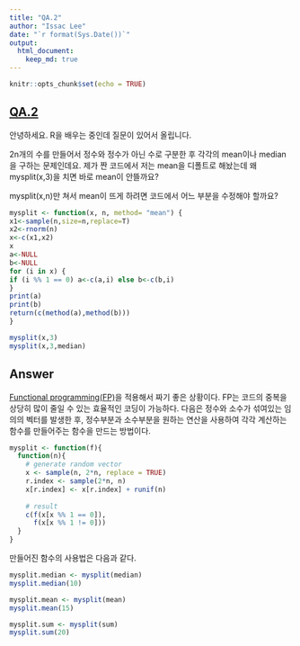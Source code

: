 ```yaml
---
title: "QA.2"
author: "Issac Lee"  
date: "`r format(Sys.Date())`"
output:  
  html_document:  
    keep_md: true 
---
```


```r
knitr::opts_chunk$set(echo = TRUE)
```

## [QA.2](https://www.facebook.com/groups/krstudy/permalink/766011580239783)
안녕하세요.
R을 배우는 중인데 질문이 있어서 올립니다.

2n개의 수를 만들어서 정수와 정수가 아닌 수로 구분한 후 각각의 mean이나 median을 구하는 문제인데요. 제가 짠 코드에서 저는 mean을 디폴트로 해놨는데 왜 mysplit(x,3)을 치면 바로 mean이 안뜰까요?

mysplit(x,n)만 쳐서 mean이 뜨게 하려면 코드에서 어느 부분을 수정해야 할까요?

```r
mysplit <- function(x, n, method= "mean") {
x1<-sample(n,size=n,replace=T)
x2<-rnorm(n)
x<-c(x1,x2)
x
a<-NULL
b<-NULL
for (i in x) {
if (i %% 1 == 0) a<-c(a,i) else b<-c(b,i)
}
print(a)
print(b)
return(c(method(a),method(b)))
}
```

```r
mysplit(x,3)
mysplit(x,3,median)
```


## Answer
[Functional programming(FP)](http://adv-r.had.co.nz/Functional-programming.html)을 적용해서 짜기 좋은 상황이다. FP는 코드의 중복을 상당히 많이 줄일 수 있는 효율적인 코딩이 가능하다. 다음은 정수와 소수가 섞여있는 임의의 벡터를 발생한 후, 정수부분과 소수부분을 원하는 연산을 사용하여 각각 계산하는 함수를 만들어주는 함수을 만드는 방법이다.

```r
mysplit <- function(f){
  function(n){
    # generate random vector
    x <- sample(n, 2*n, replace = TRUE)
    r.index <- sample(2*n, n)
    x[r.index] <- x[r.index] + runif(n)
    
    # result
    c(f(x[x %% 1 == 0]),
      f(x[x %% 1 != 0]))
  }
}
```

만들어진 함수의 사용법은 다음과 같다.
```r
mysplit.median <- mysplit(median)
mysplit.median(10)

mysplit.mean <- mysplit(mean)
mysplit.mean(15)

mysplit.sum <- mysplit(sum)
mysplit.sum(20)

```

